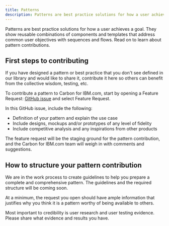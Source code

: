```yaml
---
title: Patterns
description: Patterns are best practice solutions for how a user achieves a goal. They show reusable combinations of components and templates that address common user objectives with sequences and flows.
---
```


<PageDescription>

Patterns are best practice solutions for how a user achieves a goal. They show reusable combinations of components and templates that address common user objectives with sequences and flows. Read on to learn about pattern contributions.

</PageDescription>

## First steps to contributing

If you have designed a pattern or best practice that you don't see defined in our library and would like to share it, contribute it here so others can benefit from the collective wisdom, testing, etc.

To contribute a pattern to Carbon for IBM.com, start by opening a Feature Request: <a href="https://github.com/carbon-design-system/carbon-for-ibm-dotcom/issues/new/choose" target="_blank">GitHub issue</a> and select Feature Request.

In this GitHub issue, include the following:

- Definition of your pattern and explain the use case
- Include designs, mockups and/or prototypes of any level of fidelity
- Include competitive analysis and any inspirations from other products

The feature request will be the staging ground for the pattern contribution, and the Carbon for IBM.com team will weigh in with comments and suggestions.

## How to structure your pattern contribution

We are in the work process to create guidelines to help you prepare a complete and comprehensive pattern. The guidelines and the required structure will be coming soon.

At a minimum, the request you open should have ample information that justifies why you think it is a pattern worthy of being available to others.

Most important to credibility is user research and user testing evidence. Please share what evidence and results you have.
